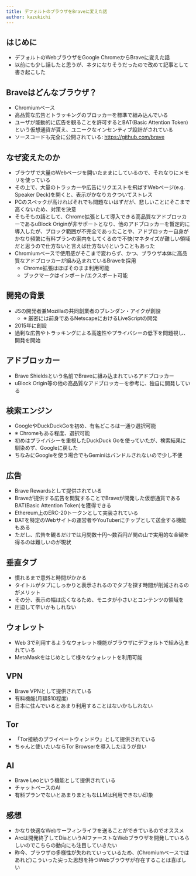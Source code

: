 ```yaml
---
title: デフォルトのブラウザをBraveに変えた話
author: kazukichi
---
```


<Author frontmatter={frontmatter} />

## はじめに

- デフォルトのWebブラウザをGoogle ChromeからBraveに変えた話
- 以前にも少し話したと思うが、ネタになりそうだったので改めて記事として書き起こした

## Braveはどんなブラウザ？

- Chromiumベース
- 高品質な広告とトラッキングのブロッカーを標準で組み込んでいる
- ユーザが能動的に広告を観ることを許可するとBAT(Basic Attention Token)という仮想通貨が貰え、ユニークなインセンティブ設計がされている
- ソースコードも完全に公開されている: https://github.com/brave

<ContentImage path="2025/06-25/kazukichi/01.png" width="800" />

## なぜ変えたのか

- ブラウザで大量のWebページを開いたままにしているので、それなりにメモリを使っている
- その上で、大量のトラッカーや広告にリクエストを飛ばすWebページ(e.g. Speaker Deck)を開くと、表示がかなりカクついてストレス
- PCのスペックが高ければそれでも問題ないはずだが、悲しいことにそこまで高くないため、対策を決意
- そもそもの話として、Chrome拡張として導入できる高品質なアドブロッカーであるuBlock Originが非サポートとなり、他のアドブロッカーを暫定的に導入したが、ブロック範囲が不完全であったことや、アドブロッカー自身がかなり頻繁に有料プランの案内をしてくるので不快(マネタイズが難しい領域だと思うので仕方ないと言えば仕方ない)ということもあった
- Chromiumベースで使用感がそこまで変わらず、かつ、ブラウザ本体に高品質なアドブロッカーが組み込まれているBraveを採用
	- Chrome拡張はほぼそのまま利用可能
	- ブックマークはインポート/エクスポート可能

## 開発の背景

- JSの開発者兼Mozillaの共同創業者のブレンダン・アイクが創設
	- ※ 厳密には前身であるNetscapeにおけるLiveScriptの開発
- 2015年に創設
- 過剰な広告やトラッキングによる高速性やプライバシーの低下を問題視し、開発を開始

## アドブロッカー

- Brave Shieldsという名前でBraveに組み込まれているアドブロッカー
- uBlock Origin等の他の高品質なアドブロッカーを参考に、独自に開発している

## 検索エンジン

- GoogleやDuckDuckGoを初め、有名どころは一通り選択可能
- ※ Chromeもある程度、選択可能
- 初めはプライバシーを重視したDuckDuck Goを使っていたが、検索結果に馴染めず、Googleに戻した
- ちなみにGoogleを使う場合でもGeminiはバンドルされないので少し不便

## 広告

- Brave Rewardsとして提供されている
- Braveが提供する広告を閲覧することでBraveが開発した仮想通貨であるBAT(Basic Attention Token)を獲得できる
- Ethereum上のERC-20トークンとして実装されている
- BATを特定のWebサイトの運営者やYouTuberにチップとして送金する機能もある
- ただし、広告を観るだけでは月間数十円〜数百円が関の山で実用的な金額を得るのは難しいのが現状

## 垂直タブ

- 慣れるまで意外と時間がかかる
- タイトルがタブにしっかりと表示されるのでタブを探す時間が削減されるのがメリット
- その分、表示の幅は広くなるため、モニタが小さいとコンテンツの領域を
- 圧迫して辛いかもしれない

<ContentImage path="2025/06-25/kazukichi/02.png" width="200" />

## ウォレット

- Web 3で利用するようなウォレット機能がブラウザにデフォルトで組み込まれている
- MetaMaskをはじめとして様々なウォレットを利用可能

## VPN

- Brave VPNとして提供されている
- 有料機能(月額$10程度)
- 日本に住んでいるとあまり利用することはないかもしれない

## Tor

- 「Tor接続のプライベートウィンドウ」として提供されている
- ちゃんと使いたいならTor Browserを導入したほうが良い

## AI

- Brave Leoという機能として提供されている
- チャットベースのAI
- 有料プランでないとあまりまともなLLMは利用できない印象

## 感想

- かなり快適なWebサーフィンライフを送ることができているのでオススメ
- Arcは開発終了してDiaというAIファーストなWebブラウザを開発しているらしいのでこちらの動向にも注目していきたい
- 昨今、ブラウザの多様性が失われていっているため、(Chromiumベースではあれど)こういった尖った思想を持つWebブラウザが存在することは喜ばしい
